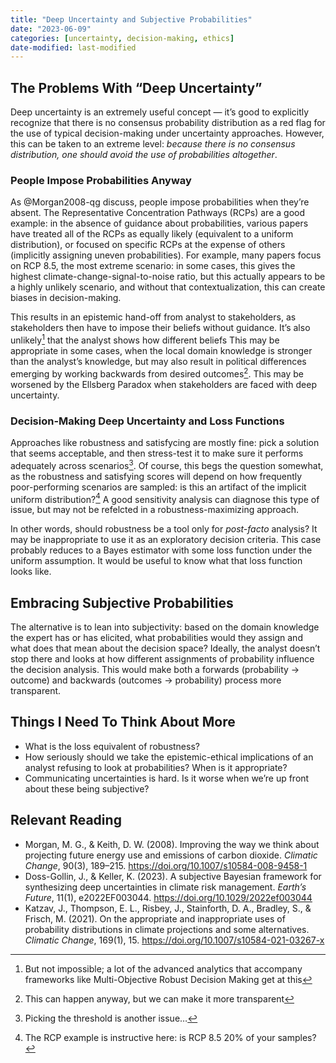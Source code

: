 ```yaml
---
title: "Deep Uncertainty and Subjective Probabilities"
date: "2023-06-09"
categories: [uncertainty, decision-making, ethics]
date-modified: last-modified
---
```


## The Problems With "Deep Uncertainty"

Deep uncertainty is an extremely useful concept --- it's good to explicitly recognize that there is no consensus probability distribution as a red flag for the use of typical decision-making under uncertainty approaches. However, this can be taken to an extreme level: *because there is no consensus distribution, one should avoid the use of probabilities altogether*.

### People Impose Probabilities Anyway

As @Morgan2008-qg discuss, people impose probabilities when they're absent. The Representative Concentration Pathways (RCPs) are a good example: in the absence of guidance about probabilities, various papers have treated all of the RCPs as equally likely (equivalent to a uniform distribution), or focused on specific RCPs at the expense of others (implicitly assigning uneven probabilities). For example, many papers focus on RCP 8.5, the most extreme scenario: in some cases, this gives the highest climate-change-signal-to-noise ratio, but this actually appears to be a highly unlikely scenario, and without that contextualization, this can create biases in decision-making.

This results in an epistemic hand-off from analyst to stakeholders, as stakeholders then have to impose their beliefs without guidance. It's also unlikely^[But not impossible; a lot of the advanced analytics that accompany frameworks like Multi-Objective Robust Decision Making get at this] that the analyst shows how different beliefs This may be appropriate in some cases, when the local domain knowledge is stronger than the analyst's knowledge, but may also result in political differences emerging by working backwards from desired outcomes^[This can happen anyway, but we can make it more transparent]. This may be worsened by the Ellsberg Paradox when stakeholders are faced with deep uncertainty.

### Decision-Making Deep Uncertainty and Loss Functions

Approaches like robustness and satisfycing are mostly fine: pick a solution that seems acceptable, and then stress-test it to make sure it performs adequately across scenarios^[Picking the threshold is another issue...]. Of course, this begs the question somewhat, as the robustness and satisfying scores will depend on how frequently poor-performing scenarios are sampled: is this an artifact of the implicit uniform distribution?^[The RCP example is instructive here: is RCP 8.5 20% of your samples?] A good sensitivity analysis can diagnose this type of issue, but may not be refelcted in a robustness-maximizing approach. 

In other words, should robustness be a tool only for *post-facto* analysis? It may be inappropriate to use it as an exploratory decision criteria. This case probably reduces to a Bayes estimator with some loss function under the uniform assumption. It would be useful to know what that loss function looks like.

## Embracing Subjective Probabilities

The alternative is to lean into subjectivity: based on the domain knowledge the expert has or has elicited, what probabilities would they assign and what does that mean about the decision space? Ideally, the analyst doesn't stop there and looks at how different assignments of probability influence the decision analysis. This would make both a forwards (probability -> outcome) and backwards (outcomes -> probability) process more transparent.

## Things I Need To Think About More

- What is the loss equivalent of robustness?
- How seriously should we take the epistemic-ethical implications of an analyst refusing to look at probabilities? When is it appropriate?
- Communicating uncertainties is hard. Is it worse when we're up front about these being subjective?

## Relevant Reading

- Morgan, M. G., & Keith, D. W. (2008). Improving the way we think about projecting future energy use and emissions of carbon dioxide. *Climatic Change*, 90(3), 189–215. <https://doi.org/10.1007/s10584-008-9458-1>
- Doss-Gollin, J., & Keller, K. (2023). A subjective Bayesian framework for synthesizing deep uncertainties in climate risk management. *Earth’s Future*, 11(1), e2022EF003044. <https://doi.org/10.1029/2022ef003044>
- Katzav, J., Thompson, E. L., Risbey, J., Stainforth, D. A., Bradley, S., & Frisch, M. (2021). On the appropriate and inappropriate uses of probability distributions in climate projections and some alternatives. *Climatic Change*, 169(1), 15. <https://doi.org/10.1007/s10584-021-03267-x>
